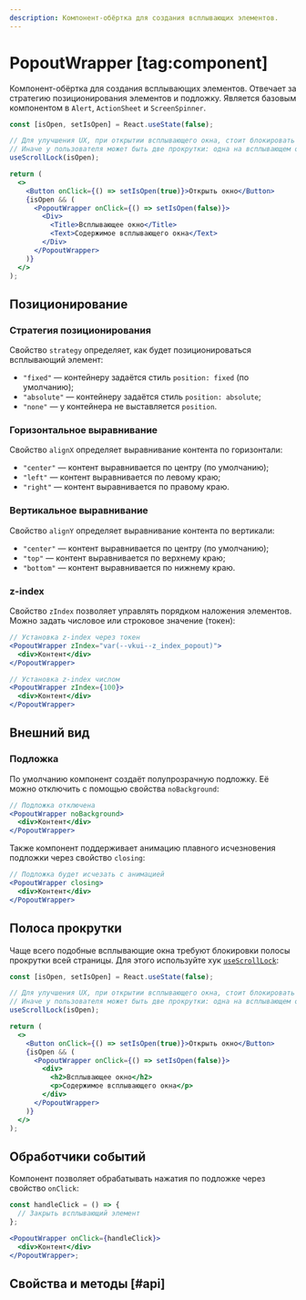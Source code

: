 ```yaml
---
description: Компонент-обёртка для создания всплывающих элементов.
---
```


<Overview group="utils">

# PopoutWrapper [tag:component]

Компонент-обёртка для создания всплывающих элементов. Отвечает за стратегию позиционирования элементов и подложку.
Является базовым компонентом в `Alert`, `ActionSheet` и `ScreenSpinner`.

</Overview>

<Playground>

```jsx
const [isOpen, setIsOpen] = React.useState(false);

// Для улучшения UX, при открытии всплывающего окна, стоит блокировать прокрутку страницы.
// Иначе у пользователя может быть две прокрутки: одна на всплывающем окне, вторая за ним.
useScrollLock(isOpen);

return (
  <>
    <Button onClick={() => setIsOpen(true)}>Открыть окно</Button>
    {isOpen && (
      <PopoutWrapper onClick={() => setIsOpen(false)}>
        <Div>
          <Title>Всплывающее окно</Title>
          <Text>Содержимое всплывающего окна</Text>
        </Div>
      </PopoutWrapper>
    )}
  </>
);
```

</Playground>

## Позиционирование

### Стратегия позиционирования

Свойство `strategy` определяет, как будет позиционироваться всплывающий элемент:

- `"fixed"` — контейнеру задаётся стиль `position: fixed` (по умолчанию);
- `"absolute"` — контейнеру задаётся стиль `position: absolute`;
- `"none"` — у контейнера не выставляется `position`.

### Горизонтальное выравнивание

Свойство `alignX` определяет выравнивание контента по горизонтали:

- `"center"` — контент выравнивается по центру (по умолчанию);
- `"left"` — контент выравнивается по левому краю;
- `"right"` — контент выравнивается по правому краю.

### Вертикальное выравнивание

Свойство `alignY` определяет выравнивание контента по вертикали:

- `"center"` — контент выравнивается по центру (по умолчанию);
- `"top"` — контент выравнивается по верхнему краю;
- `"bottom"` — контент выравнивается по нижнему краю.

### z-index

Свойство `zIndex` позволяет управлять порядком наложения элементов. Можно задать числовое или строковое значение (токен):

```jsx
// Установка z-index через токен
<PopoutWrapper zIndex="var(--vkui--z_index_popout)">
  <div>Контент</div>
</PopoutWrapper>

// Установка z-index числом
<PopoutWrapper zIndex={100}>
  <div>Контент</div>
</PopoutWrapper>
```

## Внешний вид

### Подложка

По умолчанию компонент создаёт полупрозрачную подложку. Её можно отключить с помощью свойства `noBackground`:

```jsx
// Подложка отключена
<PopoutWrapper noBackground>
  <div>Контент</div>
</PopoutWrapper>
```

Также компонент поддерживает анимацию плавного исчезновения подложки через свойство `closing`:

```jsx
// Подложка будет исчезать с анимацией
<PopoutWrapper closing>
  <div>Контент</div>
</PopoutWrapper>
```

## Полоса прокрутки

Чаще всего подобные всплывающие окна требуют блокировки полосы прокрутки всей страницы.
Для этого используйте хук [`useScrollLock`](/components/use-scroll-lock):

```jsx
const [isOpen, setIsOpen] = React.useState(false);

// Для улучшения UX, при открытии всплывающего окна, стоит блокировать прокрутку страницы.
// Иначе у пользователя может быть две прокрутки: одна на всплывающем окне, вторая за ним.
useScrollLock(isOpen);

return (
  <>
    <Button onClick={() => setIsOpen(true)}>Открыть окно</Button>
    {isOpen && (
      <PopoutWrapper onClick={() => setIsOpen(false)}>
        <div>
          <h2>Всплывающее окно</h2>
          <p>Содержимое всплывающего окна</p>
        </div>
      </PopoutWrapper>
    )}
  </>
);
```

## Обработчики событий

Компонент позволяет обрабатывать нажатия по подложке через свойство `onClick`:

```jsx
const handleClick = () => {
  // Закрыть всплывающий элемент
};

<PopoutWrapper onClick={handleClick}>
  <div>Контент</div>
</PopoutWrapper>;
```

## Свойства и методы [#api]

<PropsTable name="PopoutWrapper" />
